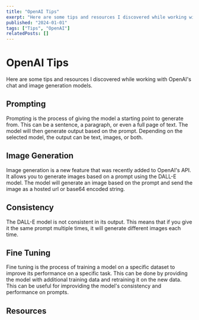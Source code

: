 ```yaml
---
title: "OpenAI Tips"
exerpt: "Here are some tips and resources I discovered while working with OpenAI's chat and image generation models."
published: "2024-01-01"
tags: ["Tips", "OpenAI"]
relatedPosts: []
---
```


# OpenAI Tips
Here are some tips and resources I discovered while working with OpenAI's chat and image generation models.

## Prompting
Prompting is the process of giving the model a starting point to generate from. This can be a sentence, a paragraph, or even a full page of text. The model will then generate output based on the prompt. Depending on the selected model, the output can be text, images, or both.

## Image Generation
Image generation is a new feature that was recently added to OpenAI's API. It allows you to generate images based on a prompt using the DALL-E model. The model will generate an image based on the prompt and send the image as a hosted url or base64 encoded string.

## Consistency
The DALL-E model is not consistent in its output. This means that if you give it the same prompt multiple times, it will generate different images each time.

## Fine Tuning
Fine tuning is the process of training a model on a specific dataset to improve its performance on a specific task. This can be done by providing the model with additional training data and retraining it on the new data. This can be useful for improviding the model's consistency and performance on prompts. 

## Resources
